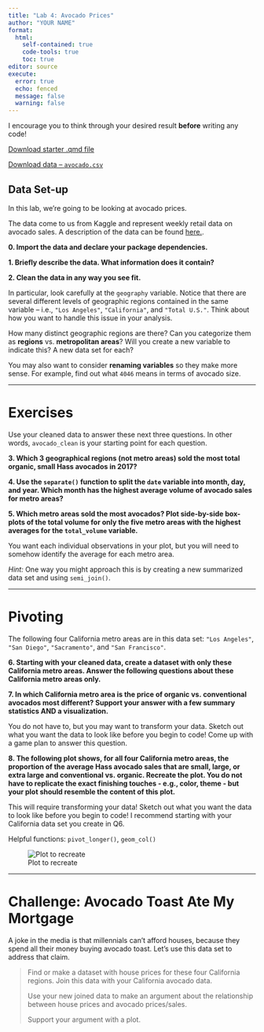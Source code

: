 ```yaml
---
title: "Lab 4: Avocado Prices"
author: "YOUR NAME"
format: 
  html:
    self-contained: true
    code-tools: true
    toc: true
editor: source
execute: 
  error: true
  echo: fenced
  message: false
  warning: false
---
```


::: callout-tip
I encourage you to think through your desired result **before** writing any code!
:::

[Download starter .qmd file](LA4_avocado.qmd)

[Download data -- `avocado.csv`](avocado.csv)


## Data Set-up

In this lab, we're going to be looking at avocado prices.

The data come to us from Kaggle and represent weekly retail data on avocado sales. A description of the data can be found [here.](https://www.kaggle.com/datasets/timmate/avocado-prices-2020).

**0. Import the data and declare your package dependencies.**

**1. Briefly describe the data. What information does it contain?**

**2. Clean the data in any way you see fit.**

::: callout-tip
In particular, look carefully at the `geography` variable. Notice that there are several different levels of geographic regions contained in the same variable -- i.e., `"Los Angeles"`, `"California"`, and `"Total U.S."`. Think about how you want to handle this issue in your analysis.

How many distinct geographic regions are there? Can you categorize them as **regions** vs. **metropolitan areas**? Will you create a new variable to indicate this? A new data set for each?

You may also want to consider **renaming variables** so they make more sense. For example, find out what `4046` means in terms of avocado size.
:::


------------------------------------------------------

# Exercises

::: callout-note
Use your cleaned data to answer these next three questions. In other words, `avocado_clean` is your starting point for each question.
:::

**3. Which 3 geographical regions (not metro areas) sold the most total organic, small Hass avocados in 2017?**

**4. Use the `separate()` function to split the `date` variable into month, day, and year. Which month has the highest average volume of avocado sales for metro areas?**

**5. Which metro areas sold the most avocados? Plot side-by-side box-plots of the total volume for only the five metro areas with the highest averages for the `total_volume` variable.**

::: callout-tip
You want each individual observations in your plot, but you will need to somehow identify the average for each metro area.

*Hint:* One way you might approach this is by creating a new summarized data set and using `semi_join()`.
:::

------------------------------------------------------

# Pivoting

The following four California metro areas are in this data set: `"Los Angeles"`, `"San Diego"`, `"Sacramento"`, and `"San Francisco"`. 

**6. Starting with your cleaned data, create a dataset with only these California metro areas. Answer the following questions about these California metro areas only.**

**7. In which California metro area is the price of organic vs. conventional avocados most different? Support your answer with a few summary statistics AND a visualization.**

::: callout-tip
You do not have to, but you may want to transform your data. Sketch out what you want the data to look like before you begin to code! Come up with a game plan to answer this question.
:::

**8. The following plot shows, for all four California metro areas, the proportion of the average Hass avocado sales that are small, large, or extra large and conventional vs. organic. Recreate the plot. You do not have to replicate the exact finishing touches - e.g., color, theme - but your plot should resemble the content of this plot.**

::: callout-tip
This will require transforming your data! Sketch out what you want the data to look like before you begin to code! I recommend starting with your California data set you create in Q6. 
:::

::: callout-tip
Helpful functions: `pivot_longer()`, `geom_col()`
:::

![Plot to recreate](https://github.com/earobinson95/stat331-calpoly/blob/master/lab-assignments/lab4/ca-avocado-size-proportions.png?raw=true)

------------------------------------------------------

# Challenge: Avocado Toast Ate My Mortgage

A joke in the media is that millennials can't afford houses, because they spend all their money buying avocado toast. Let's use this data set to address that claim.

> Find or make a dataset with house prices for these four California regions. Join this data with your California avocado data. 
>
> Use your new joined data to make an argument about the relationship between house prices and avocado prices/sales.
>
> Support your argument with a plot.
